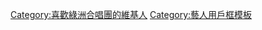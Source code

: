 {{Userbox
  |id=[[File:Oasis Noel and Liam WF.jpg|60px]]
  |id-c=#ffa500
  |id-fc=#800000
  |id-s=15
  |info=这个用户是'''[[綠洲合唱團|<span style="color:#800000;">-{zh-cn:Oasis;zh-tw:綠洲合唱團; zh-hk:綠洲合唱團}-</span>]]'''的歌迷。
  |info-c=#ffa500
  |info-s=9
  |info-fc=#800000
  |border-c=#ffa500
  |border-s=1
}}
<includeonly>[[Category:喜歡綠洲合唱團的維基人]]</includeonly>
<noinclude>[[Category:藝人用戶框模板]]</noinclude>